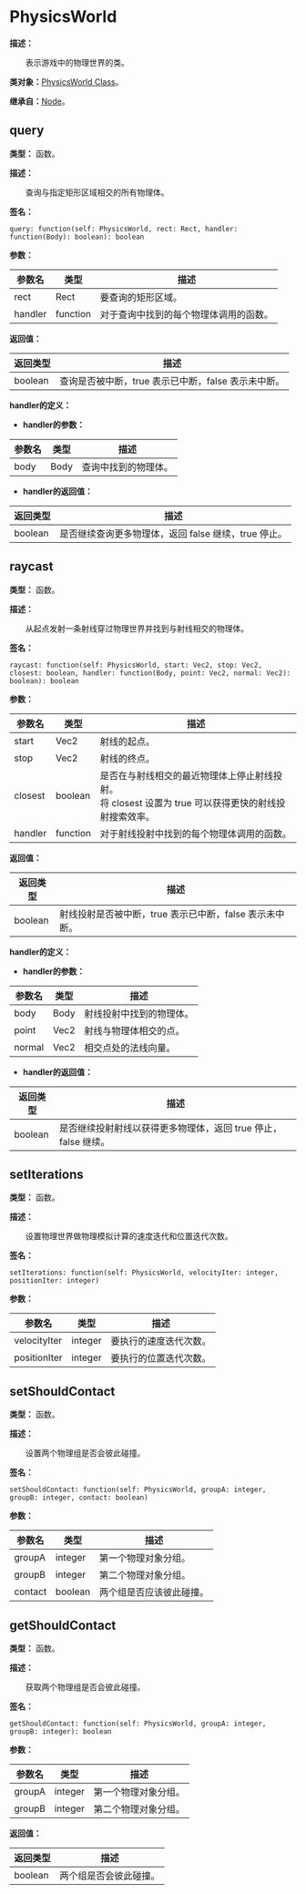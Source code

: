 
# PhysicsWorld

**描述：**

&emsp;&emsp;表示游戏中的物理世界的类。

**类对象：**[PhysicsWorld Class](/docs/api/Class%20Object/PhysicsWorld)。

**继承自：**[Node](/docs/api/Class/Node)。

## query

**类型：** 函数。

**描述：**

&emsp;&emsp;查询与指定矩形区域相交的所有物理体。

**签名：**
```tl
query: function(self: PhysicsWorld, rect: Rect, handler: function(Body): boolean): boolean
```

**参数：**

| 参数名 | 类型 | 描述 |
| --- | --- | --- |
| rect | Rect | 要查询的矩形区域。 |
| handler | function | 对于查询中找到的每个物理体调用的函数。 |

**返回值：**

| 返回类型 | 描述 |
| --- | --- |
| boolean | 查询是否被中断，true 表示已中断，false 表示未中断。 |

**handler的定义：**


* **handler的参数：**

| 参数名 | 类型 | 描述 |
| --- | --- | --- |
| body | Body | 查询中找到的物理体。 |

* **handler的返回值：**

| 返回类型 | 描述 |
| --- | --- |
| boolean | 是否继续查询更多物理体，返回 false 继续，true 停止。 |

## raycast

**类型：** 函数。

**描述：**

&emsp;&emsp;从起点发射一条射线穿过物理世界并找到与射线相交的物理体。

**签名：**
```tl
raycast: function(self: PhysicsWorld, start: Vec2, stop: Vec2, closest: boolean, handler: function(Body, point: Vec2, normal: Vec2): boolean): boolean
```

**参数：**

| 参数名 | 类型 | 描述 |
| --- | --- | --- |
| start | Vec2 | 射线的起点。 |
| stop | Vec2 | 射线的终点。 |
| closest | boolean | 是否在与射线相交的最近物理体上停止射线投射。<br/>将 closest 设置为 true 可以获得更快的射线投射搜索效率。 |
| handler | function | 对于射线投射中找到的每个物理体调用的函数。 |

**返回值：**

| 返回类型 | 描述 |
| --- | --- |
| boolean | 射线投射是否被中断，true 表示已中断，false 表示未中断。 |

**handler的定义：**


* **handler的参数：**

| 参数名 | 类型 | 描述 |
| --- | --- | --- |
| body | Body | 射线投射中找到的物理体。 |
| point | Vec2 | 射线与物理体相交的点。 |
| normal | Vec2 | 相交点处的法线向量。 |

* **handler的返回值：**

| 返回类型 | 描述 |
| --- | --- |
| boolean | 是否继续投射射线以获得更多物理体，返回 true 停止，false 继续。 |

## setIterations

**类型：** 函数。

**描述：**

&emsp;&emsp;设置物理世界做物理模拟计算的速度迭代和位置迭代次数。

**签名：**
```tl
setIterations: function(self: PhysicsWorld, velocityIter: integer, positionIter: integer)
```

**参数：**

| 参数名 | 类型 | 描述 |
| --- | --- | --- |
| velocityIter | integer | 要执行的速度迭代次数。 |
| positionIter | integer | 要执行的位置迭代次数。 |

## setShouldContact

**类型：** 函数。

**描述：**

&emsp;&emsp;设置两个物理组是否会彼此碰撞。

**签名：**
```tl
setShouldContact: function(self: PhysicsWorld, groupA: integer, groupB: integer, contact: boolean)
```

**参数：**

| 参数名 | 类型 | 描述 |
| --- | --- | --- |
| groupA | integer | 第一个物理对象分组。 |
| groupB | integer | 第二个物理对象分组。 |
| contact | boolean | 两个组是否应该彼此碰撞。 |

## getShouldContact

**类型：** 函数。

**描述：**

&emsp;&emsp;获取两个物理组是否会彼此碰撞。

**签名：**
```tl
getShouldContact: function(self: PhysicsWorld, groupA: integer, groupB: integer): boolean
```

**参数：**

| 参数名 | 类型 | 描述 |
| --- | --- | --- |
| groupA | integer | 第一个物理对象分组。 |
| groupB | integer | 第二个物理对象分组。 |

**返回值：**

| 返回类型 | 描述 |
| --- | --- |
| boolean | 两个组是否会彼此碰撞。 |